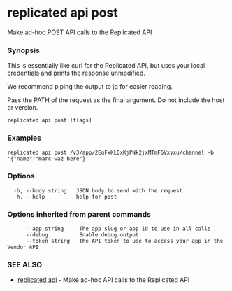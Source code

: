 # replicated api post

Make ad-hoc POST API calls to the Replicated API

### Synopsis

This is essentially like curl for the Replicated API, but
uses your local credentials and prints the response unmodified.

We recommend piping the output to jq for easier reading.

Pass the PATH of the request as the final argument. Do not include the host or version.

```
replicated api post [flags]
```

### Examples

```
replicated api post /v3/app/2EuFxKLDxKjPNk2jxMTmF6Vxvxu/channel -b '{"name":"marc-waz-here"}'
```

### Options

```
  -b, --body string   JSON body to send with the request
  -h, --help          help for post
```

### Options inherited from parent commands

```
      --app string     The app slug or app id to use in all calls
      --debug          Enable debug output
      --token string   The API token to use to access your app in the Vendor API
```

### SEE ALSO

* [replicated api](replicated-cli-api)	 - Make ad-hoc API calls to the Replicated API

